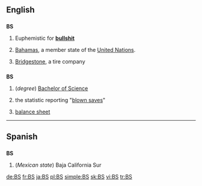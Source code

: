 {{also|bs}}
==English==

==={{abbreviation}}===
'''BS'''

# {{slang}} Euphemistic for '''[[bullshit]]'''
# [[Bahamas]], a member state of the [[United Nations]].
# {{automotive}} [[Bridgestone]], a tire company

==={{initialism}}===
'''BS'''

# (''degree'') [[Bachelor of Science]]
# {{baseball}} the statistic reporting "[[blown save]]s"
# {{accounting}} [[balance sheet]]

----

==Spanish==

==={{abbreviation|es}}===
'''BS'''

# (''Mexican state'') Baja California Sur

[[de:BS]]
[[fr:BS]]
[[ja:BS]]
[[pl:BS]]
[[simple:BS]]
[[sk:BS]]
[[vi:BS]]
[[tr:BS]]